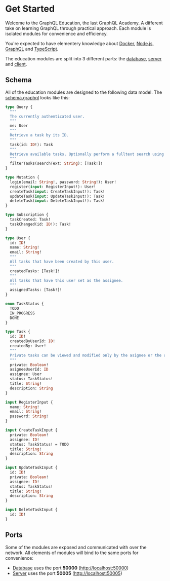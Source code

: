 # Get Started

Welcome to the GraphQL Education, the last GraphQL Academy. A different take on learning GraphQL through practical approach. Each module is isolated modules for convenience and efficiency.

You're expected to have elementery knowledge about [Docker](https://www.docker.com/), [Node.js](https://nodejs.org/), [GraphQL](https://roadmap.sh/graphql) and [TypeScript](https://www.typescriptlang.org/).

The education modules are split into 3 different parts: the [database](/database/introduction), [server](/server/introduction) and [client](/client/introduction).

## Schema

All of the education modules are designed to the following data model. The [schema.graphql](https://github.com/the-guild-org/graphql-education/blob/main/schema.graphql) looks like this:

```graphql filename="schema.graphql"
type Query {
  """
  The currently authenticated user.
  """
  me: User
  """
  Retrieve a task by its ID.
  """
  task(id: ID!): Task
  """
  Retrieve available tasks. Optionally perform a fulltext search using the `searchText` argument.
  """
  filterTasks(searchText: String): [Task!]!
}

type Mutation {
  login(email: String!, password: String!): User!
  register(input: RegisterInput!): User!
  createTask(input: CreateTaskInput!): Task!
  updateTask(input: UpdateTaskInput!): Task!
  deleteTask(input: DeleteTaskInput!): Task!
}

type Subscription {
  taskCreated: Task!
  taskChanged(id: ID!): Task!
}

type User {
  id: ID!
  name: String!
  email: String!
  """
  All tasks that have been created by this user.
  """
  createdTasks: [Task!]!
  """
  All tasks that have this user set as the assignee.
  """
  assignedTasks: [Task!]!
}

enum TaskStatus {
  TODO
  IN_PROGRESS
  DONE
}

type Task {
  id: ID!
  createdByUserId: ID!
  createdBy: User!
  """
  Private tasks can be viewed and modified only by the asignee or the user who created it.
  """
  private: Boolean!
  asigneeUserId: ID
  assignee: User
  status: TaskStatus!
  title: String!
  description: String
}

input RegisterInput {
  name: String!
  email: String!
  password: String!
}

input CreateTaskInput {
  private: Boolean!
  assignee: ID!
  status: TaskStatus! = TODO
  title: String!
  description: String
}

input UpdateTaskInput {
  id: ID!
  private: Boolean!
  assignee: ID!
  status: TaskStatus!
  title: String!
  description: String
}

input DeleteTaskInput {
  id: ID!
}
```

## Ports

Some of the modules are exposed and communicated with over the network. All elements of modules will bind to the same ports for convenience:

- [Database](/database) uses the port **50000** ([http://localhost:50000](http://localhost:50000))
- [Server](/server) uses the port **50005** ([http://localhost:50005](http://localhost:50005))
